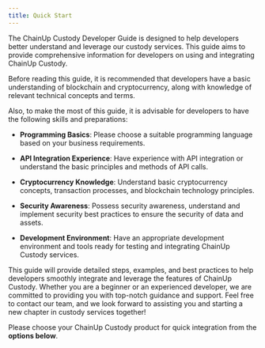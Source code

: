 ---
title: Quick Start
---

The ChainUp Custody Developer Guide is designed to help developers better understand and leverage our custody services. This guide aims to provide comprehensive information for developers on using and integrating ChainUp Custody. 

Before reading this guide, it is recommended that developers have a basic understanding of blockchain and cryptocurrency, along with knowledge of relevant technical concepts and terms. 

Also, to make the most of this guide, it is advisable for developers to have the following skills and preparations:

* **Programming Basics**: Please choose a suitable programming language based on your business requirements.

* **API Integration Experience**: Have experience with API integration or understand the basic principles and methods of API calls.

* **Cryptocurrency Knowledge**: Understand basic cryptocurrency concepts, transaction processes, and blockchain technology principles.

* **Security Awareness**: Possess security awareness, understand and implement security best practices to ensure the security of data and assets.

* **Development Environment**: Have an appropriate development environment and tools ready for testing and integrating ChainUp Custody services.

This guide will provide detailed steps, examples, and best practices to help developers smoothly integrate and leverage the features of ChainUp Custody. Whether you are a beginner or an experienced developer, we are committed to providing you with top-notch guidance and support. Feel free to contact our team, and we look forward to assisting you and starting a new chapter in custody services together!

Please choose your ChainUp Custody product for quick integration from the **options below**.

<CardGroup cols={3}>
  <Card title="MPC Workspace" href="/quick-start/mpc-wallet/download-app"></Card>
  <Card title="Joint Custody" href="/quick-start/joint-custody/download-app"></Card>
  <Card title="Compliant Custody" href="/quick-start/compliance-custody-mpc/open-mpc"></Card>
</CardGroup>
